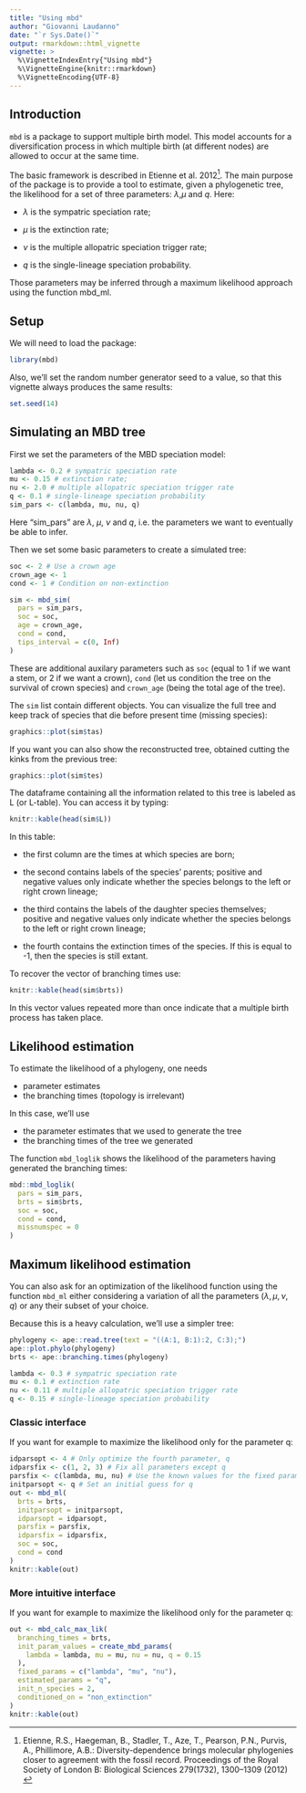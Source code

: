 ```yaml
---
title: "Using mbd"
author: "Giovanni Laudanno"
date: "`r Sys.Date()`"
output: rmarkdown::html_vignette
vignette: >
  %\VignetteIndexEntry{"Using mbd"}
  %\VignetteEngine{knitr::rmarkdown}
  %\VignetteEncoding{UTF-8}
---
```


## Introduction

`mbd` is a package to support multiple birth model. 
This model accounts for a diversification process in which multiple 
birth (at different nodes) are allowed to occur at the same time.

The basic framework is described in Etienne et al. 2012^[
  Etienne, R.S., Haegeman, B., Stadler, T., Aze, T., Pearson, P.N., Purvis, A., 
  Phillimore, A.B.: 
  Diversity-dependence brings molecular phylogenies closer to agreement with the
  fossil record. Proceedings of the Royal Society of 
  London B: Biological Sciences
  279(1732), 1300–1309 (2012) 
].
The main purpose of the package is to provide a tool to estimate, given a phylogenetic tree, the likelihood for a set of three parameters: $\lambda$,$\mu$ and $q$.
Here:

- $\lambda$ is the sympatric speciation rate;

- $\mu$ is the extinction rate;

- $\nu$ is the multiple allopatric speciation trigger rate;

- $q$ is the single-lineage speciation probability.

Those parameters may be inferred through a maximum likelihood approach using the function mbd_ml.

## Setup

We will need to load the package:

```r
library(mbd)
```

Also, we'll set the random number generator seed to a value,
so that this vignette always produces the same results:

```r
set.seed(14)
```

## Simulating an MBD tree

First we set the parameters of the MBD speciation model:

```r
lambda <- 0.2 # sympatric speciation rate
mu <- 0.15 # extinction rate;
nu <- 2.0 # multiple allopatric speciation trigger rate
q <- 0.1 # single-lineage speciation probability
sim_pars <- c(lambda, mu, nu, q)
```

Here "sim_pars" are $\lambda$, $\mu$, $\nu$ and $q$, 
i.e. the parameters we want to eventually be able to infer. 

Then we set some basic parameters to create a simulated tree:

```r
soc <- 2 # Use a crown age
crown_age <- 1
cond <- 1 # Condition on non-extinction

sim <- mbd_sim(
  pars = sim_pars, 
  soc = soc, 
  age = crown_age, 
  cond = cond, 
  tips_interval = c(0, Inf)
)
```

These are additional auxilary parameters 
such as `soc` (equal to 1 if we want a stem, or 2 if we want a crown), 
`cond` (let us condition the tree on the survival of crown species) 
and `crown_age` (being the total age of the tree).

The `sim` list contain different objects.
You can visualize the full tree and keep track of species that die 
before present time (missing species):

```r
graphics::plot(sim$tas)
```

If you want you can also show the reconstructed tree, 
obtained cutting the kinks from the previous tree:

```r
graphics::plot(sim$tes)
```

The dataframe containing all the information related to this tree 
is labeled as L (or L-table). You can access it by typing:

```r
knitr::kable(head(sim$L))
```

In this table:

- the first column are the times at which species are born;

- the second contains labels of the species' parents; positive and negative values only indicate whether the species belongs to the left or right crown lineage;

- the third contains the labels of the daughter species themselves; positive and negative values only indicate whether the species belongs to the left or right crown lineage;

- the fourth contains the extinction times of the species. If this is equal to -1, then the species is still extant.

To recover the vector of branching times use:

```r
knitr::kable(head(sim$brts))
```

In this vector values repeated more than once indicate 
that a multiple birth process has taken place.

## Likelihood estimation

To estimate the likelihood of a phylogeny, one needs

 * parameter estimates
 * the branching times (topology is irrelevant)

In this case, we'll use 

 * the parameter estimates that we used to generate the tree
 * the branching times of the tree we generated

The function `mbd_loglik` shows the likelihood of the parameters having
generated the branching times:

```r
mbd::mbd_loglik(
  pars = sim_pars, 
  brts = sim$brts, 
  soc = soc, 
  cond = cond, 
  missnumspec = 0
)
```

## Maximum likelihood estimation

You can also ask for an optimization of the likelihood function 
using the function `mbd_ml` either considering a variation of all 
the parameters ($\lambda, \mu, \nu, q$) or any their subset of your choice. 

Because this is a heavy calculation, we'll use a simpler tree:

```r
phylogeny <- ape::read.tree(text = "((A:1, B:1):2, C:3);")  
ape::plot.phylo(phylogeny)
brts <- ape::branching.times(phylogeny)
```


```r
lambda <- 0.3 # sympatric speciation rate
mu <- 0.1 # extinction rate
nu <- 0.11 # multiple allopatric speciation trigger rate
q <- 0.15 # single-lineage speciation probability
```

### Classic interface

If you want for example to maximize the likelihood only for the parameter q:

```r
idparsopt <- 4 # Only optimize the fourth parameter, q
idparsfix <- c(1, 2, 3) # Fix all parameters except q
parsfix <- c(lambda, mu, nu) # Use the known values for the fixed parameters
initparsopt <- q # Set an initial guess for q
out <- mbd_ml(
  brts = brts, 
  initparsopt = initparsopt, 
  idparsopt = idparsopt, 
  parsfix = parsfix, 
  idparsfix = idparsfix, 
  soc = soc, 
  cond = cond
)
knitr::kable(out)
```

### More intuitive interface

If you want for example to maximize the likelihood only for the parameter q:

```r
out <- mbd_calc_max_lik(
  branching_times = brts,
  init_param_values = create_mbd_params(
    lambda = lambda, mu = mu, nu = nu, q = 0.15
  ),
  fixed_params = c("lambda", "mu", "nu"),
  estimated_params = "q",
  init_n_species = 2,
  conditioned_on = "non_extinction"
)
knitr::kable(out)
```
